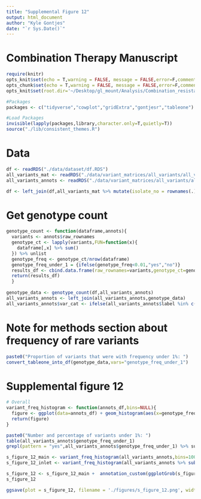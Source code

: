 ```yaml
---
title: "Supplemental Figure 12"
output: html_document
author: "Kyle Gontjes"
date: "`r Sys.Date()`"
---
```



# Combination Therapy Manuscript
```r
require(knitr)
opts_knit$set(echo = T,warning = FALSE, message = FALSE,error=F,comment=NA)
opts_chunk$set(echo = T,warning = FALSE, message = FALSE,error=F,comment=NA)
opts_knit$set(root.dir='~/Desktop/gl_mount/Analysis/Combination_resistance/pre-intro-blbli-resistance-ms/')
```

```r
#Packages
packages <- c("tidyverse","cowplot","gridExtra","gontjesr","tableone")

#Load Packages
invisible(lapply(packages,library,character.only=T,quietly=T))
source("./lib/consistent_themes.R")
```

# Data
```r
df <- readRDS("./data/dataset/df.RDS")
all_variants_mat <- readRDS("./data/variant_matrices/all_variants/all_variant_mat.RDS")
all_variants_annots <- readRDS("./data/variant_matrices/all_variants/all_variant_annots.RDS")

df <- left_join(df,all_variants_mat %>% mutate(isolate_no = rownames(.)))
```

# Get genotype count
```r
genotype_count <- function(dataframe,annots){
  variants <- annots$raw_rownames
  genotype_ct <- lapply(variants,FUN=function(x){
    dataframe[,x] %>% sum()
  }) %>% unlist
  genotype_freq <- genotype_ct/nrow(dataframe)
  genotype_freq_under_1 = {ifelse(genotype_freq<0.01,"yes","no")}
  results_df <- cbind.data.frame(raw_rownames=variants,genotype_ct=genotype_ct,genotype_freq=genotype_freq,genotype_freq_under_1=genotype_freq_under_1)
  return(results_df)
  }
  
genotype_data <- genotype_count(df,all_variants_annots)
all_variants_annots <- left_join(all_variants_annots,genotype_data)
all_variants_annots$var_cat <- ifelse(all_variants_annots$label %in% c("Non-Coding SNP","Coding SNP"),"SNP",ifelse(all_variants_annots$label %in% c("Non-Coding Indel","Coding Indel"),"INDEL","Insertion"))
```

# Note for methods section about frequency of rare variants
```r
paste0("Proportion of variants that were with frequency under 1%: ")
convert_tableone_into_df(genotype_data,vars="genotype_freq_under_1") 
```

# Supplemental figure 12
```r
# Overall
variant_freq_histogram <- function(annots_df,bins=NULL){
  figure <- ggplot(data=annots_df) + geom_histogram(aes(x=genotype_freq,fill=var_cat),bins=bins) + theme_bw_me + xlab("Proportion of isolates with variant") + ylab("Number of variants") + theme(legend.position = "bottom") + variant_type_scale
  return(figure)
}

paste0("Number and percentage of variants under 1%: ")
table(all_variants_annots$genotype_freq_under_1)
grepl(pattern = "yes",all_variants_annots$genotype_freq_under_1) %>% sum / nrow(all_variants_annots) 

s_figure_12_main <- variant_freq_histogram(all_variants_annots,bins=100)   + s_figure_12_format
s_figure_12_inlet <- variant_freq_histogram(all_variants_annots %>% subset(genotype_freq<=0.05),bins=30) + theme(legend.position = "none") + xlab("") + ylab("")

s_figure_12 <- s_figure_12_main +  annotation_custom(ggplotGrob(s_figure_12_inlet), xmin = 0.4, xmax = 1, ymin = 1250, ymax = 4000)
s_figure_12 
```

```r
ggsave(plot = s_figure_12, filename = './figures/s_figure_12.png', width = 6, height = 5,limitsize=FALSE)
```
